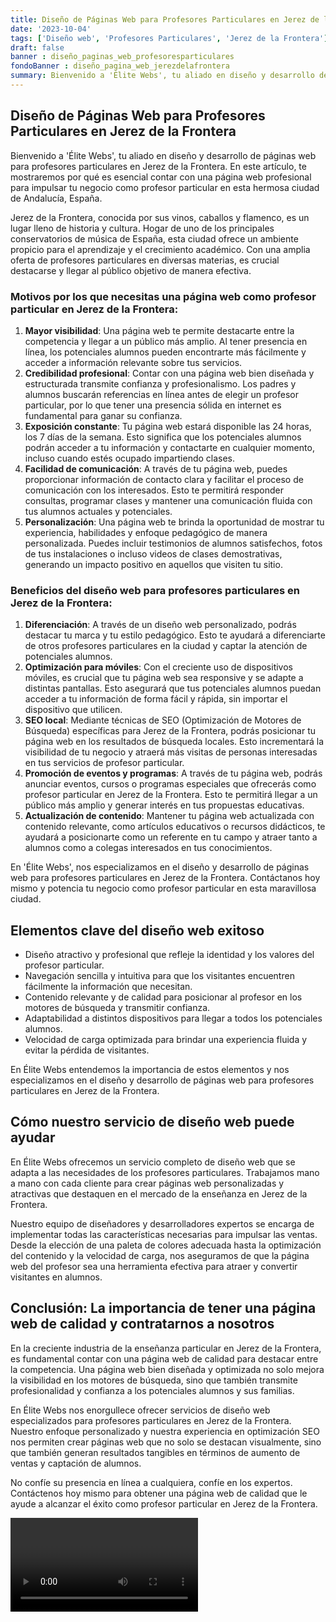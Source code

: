 ```yaml
---
title: Diseño de Páginas Web para Profesores Particulares en Jerez de la Frontera
date: '2023-10-04'
tags: ['Diseño web', 'Profesores Particulares', 'Jerez de la Frontera']
draft: false
banner : diseño_paginas_web_profesoresparticulares
fondoBanner : diseño_pagina_web_jerezdelafrontera
summary: Bienvenido a 'Élite Webs', tu aliado en diseño y desarrollo de páginas web para profesores particulares en Jerez de la Frontera. En este artículo, te mostraremos por qué es esencial contar con una página web profesional para impulsar tu negocio como profesor particular en esta hermosa ciudad de Andalucía, España.
---
```


## Diseño de Páginas Web para Profesores Particulares en Jerez de la Frontera

Bienvenido a 'Élite Webs', tu aliado en diseño y desarrollo de páginas web para profesores particulares en Jerez de la Frontera. En este artículo, te mostraremos por qué es esencial contar con una página web profesional para impulsar tu negocio como profesor particular en esta hermosa ciudad de Andalucía, España.

Jerez de la Frontera, conocida por sus vinos, caballos y flamenco, es un lugar lleno de historia y cultura. Hogar de uno de los principales conservatorios de música de España, esta ciudad ofrece un ambiente propicio para el aprendizaje y el crecimiento académico. Con una amplia oferta de profesores particulares en diversas materias, es crucial destacarse y llegar al público objetivo de manera efectiva.

### Motivos por los que necesitas una página web como profesor particular en Jerez de la Frontera:

1. **Mayor visibilidad**: Una página web te permite destacarte entre la competencia y llegar a un público más amplio. Al tener presencia en línea, los potenciales alumnos pueden encontrarte más fácilmente y acceder a información relevante sobre tus servicios.
2. **Credibilidad profesional**: Contar con una página web bien diseñada y estructurada transmite confianza y profesionalismo. Los padres y alumnos buscarán referencias en línea antes de elegir un profesor particular, por lo que tener una presencia sólida en internet es fundamental para ganar su confianza.
3. **Exposición constante**: Tu página web estará disponible las 24 horas, los 7 días de la semana. Esto significa que los potenciales alumnos podrán acceder a tu información y contactarte en cualquier momento, incluso cuando estés ocupado impartiendo clases.
4. **Facilidad de comunicación**: A través de tu página web, puedes proporcionar información de contacto clara y facilitar el proceso de comunicación con los interesados. Esto te permitirá responder consultas, programar clases y mantener una comunicación fluida con tus alumnos actuales y potenciales.
5. **Personalización**: Una página web te brinda la oportunidad de mostrar tu experiencia, habilidades y enfoque pedagógico de manera personalizada. Puedes incluir testimonios de alumnos satisfechos, fotos de tus instalaciones o incluso videos de clases demostrativas, generando un impacto positivo en aquellos que visiten tu sitio.

### Beneficios del diseño web para profesores particulares en Jerez de la Frontera:

1. **Diferenciación**: A través de un diseño web personalizado, podrás destacar tu marca y tu estilo pedagógico. Esto te ayudará a diferenciarte de otros profesores particulares en la ciudad y captar la atención de potenciales alumnos.
2. **Optimización para móviles**: Con el creciente uso de dispositivos móviles, es crucial que tu página web sea responsive y se adapte a distintas pantallas. Esto asegurará que tus potenciales alumnos puedan acceder a tu información de forma fácil y rápida, sin importar el dispositivo que utilicen.
3. **SEO local**: Mediante técnicas de SEO (Optimización de Motores de Búsqueda) específicas para Jerez de la Frontera, podrás posicionar tu página web en los resultados de búsqueda locales. Esto incrementará la visibilidad de tu negocio y atraerá más visitas de personas interesadas en tus servicios de profesor particular.
4. **Promoción de eventos y programas**: A través de tu página web, podrás anunciar eventos, cursos o programas especiales que ofrecerás como profesor particular en Jerez de la Frontera. Esto te permitirá llegar a un público más amplio y generar interés en tus propuestas educativas.
5. **Actualización de contenido**: Mantener tu página web actualizada con contenido relevante, como artículos educativos o recursos didácticos, te ayudará a posicionarte como un referente en tu campo y atraer tanto a alumnos como a colegas interesados en tus conocimientos.

En 'Élite Webs', nos especializamos en el diseño y desarrollo de páginas web para profesores particulares en Jerez de la Frontera. Contáctanos hoy mismo y potencia tu negocio como profesor particular en esta maravillosa ciudad.

<GifSeo />

<Cta />

## Elementos clave del diseño web exitoso
- Diseño atractivo y profesional que refleje la identidad y los valores del profesor particular.
- Navegación sencilla y intuitiva para que los visitantes encuentren fácilmente la información que necesitan.
- Contenido relevante y de calidad para posicionar al profesor en los motores de búsqueda y transmitir confianza.
- Adaptabilidad a distintos dispositivos para llegar a todos los potenciales alumnos.
- Velocidad de carga optimizada para brindar una experiencia fluida y evitar la pérdida de visitantes.

En Élite Webs entendemos la importancia de estos elementos y nos especializamos en el diseño y desarrollo de páginas web para profesores particulares en Jerez de la Frontera.

## Cómo nuestro servicio de diseño web puede ayudar
En Élite Webs ofrecemos un servicio completo de diseño web que se adapta a las necesidades de los profesores particulares. Trabajamos mano a mano con cada cliente para crear páginas web personalizadas y atractivas que destaquen en el mercado de la enseñanza en Jerez de la Frontera.

Nuestro equipo de diseñadores y desarrolladores expertos se encarga de implementar todas las características necesarias para impulsar las ventas. Desde la elección de una paleta de colores adecuada hasta la optimización del contenido y la velocidad de carga, nos aseguramos de que la página web del profesor sea una herramienta efectiva para atraer y convertir visitantes en alumnos.

## Conclusión: La importancia de tener una página web de calidad y contratarnos a nosotros
En la creciente industria de la enseñanza particular en Jerez de la Frontera, es fundamental contar con una página web de calidad para destacar entre la competencia. Una página web bien diseñada y optimizada no solo mejora la visibilidad en los motores de búsqueda, sino que también transmite profesionalidad y confianza a los potenciales alumnos y sus familias.

En Élite Webs nos enorgullece ofrecer servicios de diseño web especializados para profesores particulares en Jerez de la Frontera. Nuestro enfoque personalizado y nuestra experiencia en optimización SEO nos permiten crear páginas web que no solo se destacan visualmente, sino que también generan resultados tangibles en términos de aumento de ventas y captación de alumnos.

No confíe su presencia en línea a cualquiera, confíe en los expertos. Contáctenos hoy mismo para obtener una página web de calidad que le ayude a alcanzar el éxito como profesor particular en Jerez de la Frontera.

<Video />

<CtaBot job='Profesores Particulares' city='Jerez de la Frontera'/>

<Gmaps query='Jerez de la Frontera+españa+maps' />